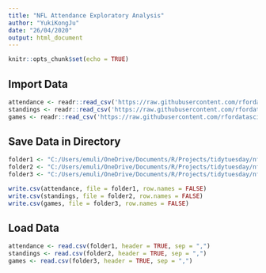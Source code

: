 ```yaml
---
title: "NFL Attendance Exploratory Analysis"
author: "YukiKongJu"
date: "26/04/2020"
output: html_document
---
```


```r
knitr::opts_chunk$set(echo = TRUE)
```

## Import Data
```r
attendance <- readr::read_csv('https://raw.githubusercontent.com/rfordatascience/tidytuesday/master/data/2020/2020-02-04/attendance.csv')
standings <- readr::read_csv('https://raw.githubusercontent.com/rfordatascience/tidytuesday/master/data/2020/2020-02-04/standings.csv')
games <- readr::read_csv('https://raw.githubusercontent.com/rfordatascience/tidytuesday/master/data/2020/2020-02-04/games.csv')
```

## Save Data in Directory

```r

folder1 <- "C:/Users/emuli/OneDrive/Documents/R/Projects/tidytuesday/nfl_attendance/data/attendance.csv"
folder2 <- "C:/Users/emuli/OneDrive/Documents/R/Projects/tidytuesday/nfl_attendance/data/standings.csv"
folder3 <- "C:/Users/emuli/OneDrive/Documents/R/Projects/tidytuesday/nfl_attendance/data/games.csv"

write.csv(attendance, file = folder1, row.names = FALSE)
write.csv(standings, file = folder2, row.names = FALSE)
write.csv(games, file = folder3, row.names = FALSE)


```


## Load Data

```r

attendance <- read.csv(folder1, header = TRUE, sep = ",")
standings <- read.csv(folder2, header = TRUE, sep = ",")
games <- read.csv(folder3, header = TRUE, sep = ",")

```


